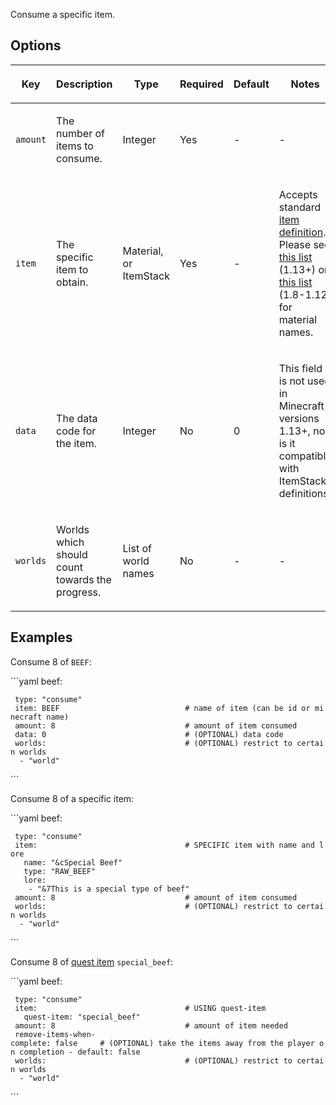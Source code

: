 Consume a specific item.

== Options ==
{|
|-
! Key
! Description
! Type
! Required
! Default
! Notes
|-
| <code>amount</code>
| The number of items to consume.
| Integer
| Yes
| -
| -
|-
| <code>item</code>
| The specific item to obtain.
| Material, or ItemStack
| Yes
| -
| Accepts standard [[defining items|item definition]]. Please see [https://hub.spigotmc.org/javadocs/bukkit/org/bukkit/Material.html this list] (1.13+) or [https://helpch.at/docs/1.12.2/org/bukkit/Material.html this list] (1.8-1.12) for material names.
|-
| <code>data</code>
| The data code for the item.
| Integer
| No
| 0
| This field is not used in Minecraft versions 1.13+, nor is it compatible with ItemStack definitions.
|-
| <code>worlds</code>
| Worlds which should count towards the progress.
| List of world names
| No
| -
| -
|}

== Examples ==
Consume 8 of <code>BEEF</code>:

```yaml
beef:
  type: "consume"
  item: BEEF                            # name of item (can be id or minecraft name)
  amount: 8                             # amount of item consumed
  data: 0                               # (OPTIONAL) data code
  worlds:                               # (OPTIONAL) restrict to certain worlds
   - "world"
```

Consume 8 of a specific item:

```yaml
beef:
  type: "consume"
  item:                                 # SPECIFIC item with name and lore
    name: "&cSpecial Beef"
    type: "RAW_BEEF"
    lore:
     - "&7This is a special type of beef"
  amount: 8                             # amount of item consumed
  worlds:                               # (OPTIONAL) restrict to certain worlds
   - "world"
```

Consume 8 of [[Defining-items#quest-items|quest item]] <code>special_beef</code>:

```yaml
beef:
  type: "consume"
  item:                                 # USING quest-item
    quest-item: "special_beef"
  amount: 8                             # amount of item needed
  remove-items-when-complete: false     # (OPTIONAL) take the items away from the player on completion - default: false
  worlds:                               # (OPTIONAL) restrict to certain worlds
   - "world"
```
